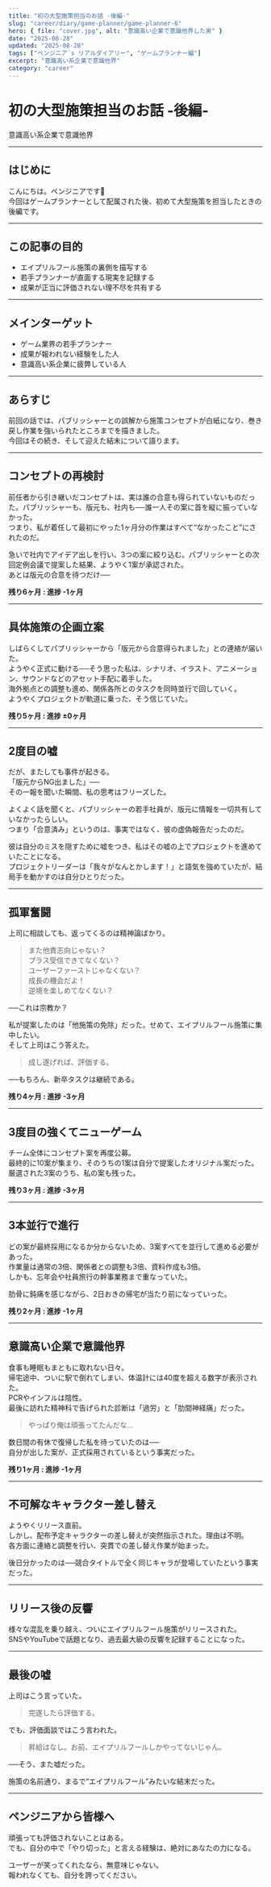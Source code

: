 ```yaml
---
title: "初の大型施策担当のお話 -後編-"
slug: "career/diary/game-planner/game-planner-6"
hero: { file: "cover.jpg", alt: "意識高い企業で意識他界した男" }
date: "2025-08-28"
updated: "2025-08-28"
tags: ["ペンジニア`s リアルダイアリー", "ゲームプランナー編"]
excerpt: "意識高い系企業で意識他界"
category: "career"
---
```


# 初の大型施策担当のお話 -後編-

意識高い系企業で意識他界

---

## はじめに

こんにちは。ペンジニアです🐧  
今回はゲームプランナーとして配属された後、初めて大型施策を担当したときの後編です。

---

## この記事の目的

- エイプリルフール施策の裏側を描写する  
- 若手プランナーが直面する現実を記録する  
- 成果が正当に評価されない理不尽を共有する  

---

## メインターゲット

- ゲーム業界の若手プランナー  
- 成果が報われない経験をした人  
- 意識高い系企業に疲弊している人  

---

## あらすじ

前回の話では、パブリッシャーとの誤解から施策コンセプトが白紙になり、巻き戻し作業を強いられたところまでを描きました。  
今回はその続き、そして迎えた結末について語ります。

---

## コンセプトの再検討

前任者から引き継いだコンセプトは、実は誰の合意も得られていないものだった。パブリッシャーも、版元も、社内も──誰一人その案に首を縦に振っていなかった。  
つまり、私が着任して最初にやった1ヶ月分の作業はすべて“なかったこと”にされたのだ。

急いで社内でアイデア出しを行い、3つの案に絞り込む。パブリッシャーとの次回定例会議で提案した結果、ようやく1案が承認された。  
あとは版元の合意を待つだけ──

**残り6ヶ月 : 進捗 -1ヶ月**

---

## 具体施策の企画立案

しばらくしてパブリッシャーから「版元から合意得られました」との連絡が届いた。  
ようやく正式に動ける──そう思った私は、シナリオ、イラスト、アニメーション、サウンドなどのアセット手配に着手した。  
海外拠点との調整も進め、関係各所とのタスクを同時並行で回していく。  
ようやくプロジェクトが軌道に乗った、そう信じていた。

**残り5ヶ月 : 進捗 ±0ヶ月**

---

## 2度目の嘘

だが、またしても事件が起きる。  
「版元からNG出ました」──  
その一報を聞いた瞬間、私の思考はフリーズした。

よくよく話を聞くと、パブリッシャーの若手社員が、版元に情報を一切共有していなかったらしい。  
つまり「合意済み」というのは、事実ではなく、彼の虚偽報告だったのだ。

彼は自分のミスを隠すために嘘をつき、私はその嘘の上でプロジェクトを進めていたことになる。  
プロジェクトリーダーは「我々がなんとかします！」と語気を強めていたが、結局手を動かすのは自分ひとりだった。

---

## 孤軍奮闘

上司に相談しても、返ってくるのは精神論ばかり。

> また他責志向じゃない？  
> プラス受信できてなくない？  
> ユーザーファーストじゃなくない？  
> 成長の機会だよ！  
> 逆境を楽しめてなくない？

──これは宗教か？

私が提案したのは「他施策の免除」だった。せめて、エイプリルフール施策に集中したい。  
そして上司はこう答えた。

> 成し遂げれば、評価する。

──もちろん、新卒タスクは継続である。

**残り4ヶ月 : 進捗 -3ヶ月**

---

## 3度目の強くてニューゲーム

チーム全体にコンセプト案を再度公募。  
最終的に10案が集まり、そのうちの1案は自分で提案したオリジナル案だった。  
厳選された3案のうち、私の案も残った。

**残り3ヶ月 : 進捗 -3ヶ月**

---

## 3本並行で進行

どの案が最終採用になるか分からないため、3案すべてを並行して進める必要があった。  
作業量は通常の3倍、関係者との調整も3倍、資料作成も3倍。  
しかも、忘年会や社員旅行の幹事業務まで重なっていた。

肋骨に鈍痛を感じながら、2日おきの帰宅が当たり前になっていった。

**残り2ヶ月 : 進捗 -1ヶ月**

---

## 意識高い企業で意識他界

食事も睡眠もまともに取れない日々。  
帰宅途中、ついに駅で倒れてしまい、体温計には40度を超える数字が表示された。  
PCRやインフルは陰性。  
最後に訪れた精神科で告げられた診断は「過労」と「肋間神経痛」だった。

> やっぱり俺は頑張ってたんだな…

数日間の有休で復帰した私を待っていたのは──  
自分が出した案が、正式採用されているという事実だった。

**残り1ヶ月 : 進捗 -1ヶ月**

---

## 不可解なキャラクター差し替え

ようやくリリース直前。  
しかし、配布予定キャラクターの差し替えが突然指示された。理由は不明。  
各方面に連絡と調整を行い、突貫での差し替え作業が始まった。

後日分かったのは──競合タイトルで全く同じキャラが登場していたという事実だった。

---

## リリース後の反響

様々な混乱を乗り越え、ついにエイプリルフール施策がリリースされた。  
SNSやYouTubeで話題となり、過去最大級の反響を記録することになった。

---

## 最後の嘘

上司はこう言っていた。

> 完遂したら評価する。

でも、評価面談ではこう言われた。

> 昇給はなし。お前、エイプリルフールしかやってないじゃん。

──そう、また嘘だった。

施策の名前通り、まるで“エイプリルフール”みたいな結末だった。

---

## ペンジニアから皆様へ

頑張っても評価されないことはある。  
でも、自分の中で「やり切った」と言える経験は、絶対にあなたの力になる。  

ユーザーが笑ってくれたなら、無意味じゃない。  
報われなくても、自分を誇ってください。
